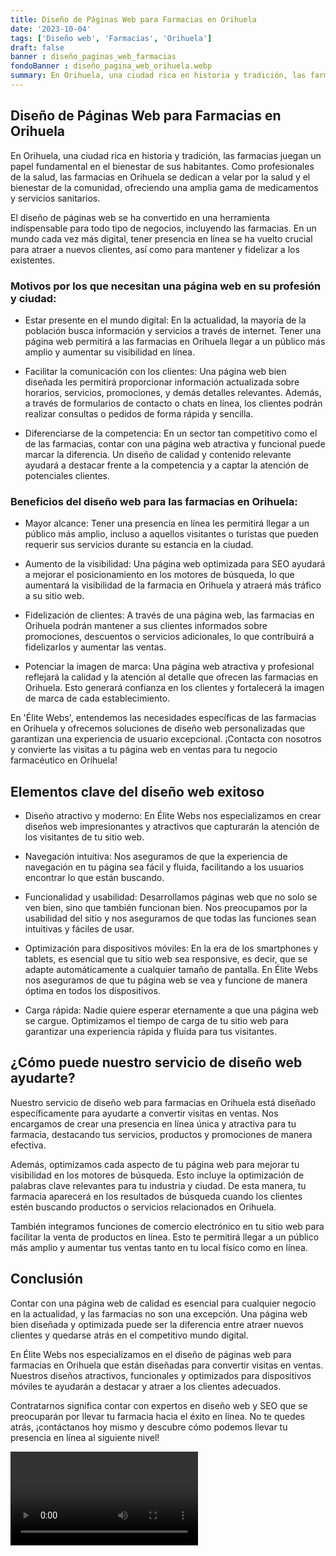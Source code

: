 ```yaml
---
title: Diseño de Páginas Web para Farmacias en Orihuela
date: '2023-10-04'
tags: ['Diseño web', 'Farmacias', 'Orihuela']
draft: false
banner : diseño_paginas_web_farmacias
fondoBanner : diseño_pagina_web_orihuela.webp
summary: En Orihuela, una ciudad rica en historia y tradición, las farmacias juegan un papel fundamental en el bienestar de sus habitantes. Como profesionales de la salud, las farmacias en Orihuela se dedican a velar por la salud y el bienestar de la comunidad, ofreciendo una amplia gama de medicamentos y servicios sanitarios.
---
```


## Diseño de Páginas Web para Farmacias en Orihuela

En Orihuela, una ciudad rica en historia y tradición, las farmacias juegan un papel fundamental en el bienestar de sus habitantes. Como profesionales de la salud, las farmacias en Orihuela se dedican a velar por la salud y el bienestar de la comunidad, ofreciendo una amplia gama de medicamentos y servicios sanitarios.

El diseño de páginas web se ha convertido en una herramienta indispensable para todo tipo de negocios, incluyendo las farmacias. En un mundo cada vez más digital, tener presencia en línea se ha vuelto crucial para atraer a nuevos clientes, así como para mantener y fidelizar a los existentes.

### Motivos por los que necesitan una página web en su profesión y ciudad:

- Estar presente en el mundo digital: En la actualidad, la mayoría de la población busca información y servicios a través de internet. Tener una página web permitirá a las farmacias en Orihuela llegar a un público más amplio y aumentar su visibilidad en línea.

- Facilitar la comunicación con los clientes: Una página web bien diseñada les permitirá proporcionar información actualizada sobre horarios, servicios, promociones, y demás detalles relevantes. Además, a través de formularios de contacto o chats en línea, los clientes podrán realizar consultas o pedidos de forma rápida y sencilla.

- Diferenciarse de la competencia: En un sector tan competitivo como el de las farmacias, contar con una página web atractiva y funcional puede marcar la diferencia. Un diseño de calidad y contenido relevante ayudará a destacar frente a la competencia y a captar la atención de potenciales clientes.

### Beneficios del diseño web para las farmacias en Orihuela:

- Mayor alcance: Tener una presencia en línea les permitirá llegar a un público más amplio, incluso a aquellos visitantes o turistas que pueden requerir sus servicios durante su estancia en la ciudad.

- Aumento de la visibilidad: Una página web optimizada para SEO ayudará a mejorar el posicionamiento en los motores de búsqueda, lo que aumentará la visibilidad de la farmacia en Orihuela y atraerá más tráfico a su sitio web.

- Fidelización de clientes: A través de una página web, las farmacias en Orihuela podrán mantener a sus clientes informados sobre promociones, descuentos o servicios adicionales, lo que contribuirá a fidelizarlos y aumentar las ventas.

- Potenciar la imagen de marca: Una página web atractiva y profesional reflejará la calidad y la atención al detalle que ofrecen las farmacias en Orihuela. Esto generará confianza en los clientes y fortalecerá la imagen de marca de cada establecimiento.

En 'Élite Webs', entendemos las necesidades específicas de las farmacias en Orihuela y ofrecemos soluciones de diseño web personalizadas que garantizan una experiencia de usuario excepcional. ¡Contacta con nosotros y convierte las visitas a tu página web en ventas para tu negocio farmacéutico en Orihuela!

<GifSeo />

<Cta />

## Elementos clave del diseño web exitoso

- Diseño atractivo y moderno: En Élite Webs nos especializamos en crear diseños web impresionantes y atractivos que capturarán la atención de los visitantes de tu sitio web.

- Navegación intuitiva: Nos aseguramos de que la experiencia de navegación en tu página sea fácil y fluida, facilitando a los usuarios encontrar lo que están buscando.

- Funcionalidad y usabilidad: Desarrollamos páginas web que no solo se ven bien, sino que también funcionan bien. Nos preocupamos por la usabilidad del sitio y nos aseguramos de que todas las funciones sean intuitivas y fáciles de usar.

- Optimización para dispositivos móviles: En la era de los smartphones y tablets, es esencial que tu sitio web sea responsive, es decir, que se adapte automáticamente a cualquier tamaño de pantalla. En Élite Webs nos aseguramos de que tu página web se vea y funcione de manera óptima en todos los dispositivos.

- Carga rápida: Nadie quiere esperar eternamente a que una página web se cargue. Optimizamos el tiempo de carga de tu sitio web para garantizar una experiencia rápida y fluida para tus visitantes.

## ¿Cómo puede nuestro servicio de diseño web ayudarte?

Nuestro servicio de diseño web para farmacias en Orihuela está diseñado específicamente para ayudarte a convertir visitas en ventas. Nos encargamos de crear una presencia en línea única y atractiva para tu farmacia, destacando tus servicios, productos y promociones de manera efectiva.

Además, optimizamos cada aspecto de tu página web para mejorar tu visibilidad en los motores de búsqueda. Esto incluye la optimización de palabras clave relevantes para tu industria y ciudad. De esta manera, tu farmacia aparecerá en los resultados de búsqueda cuando los clientes estén buscando productos o servicios relacionados en Orihuela.

También integramos funciones de comercio electrónico en tu sitio web para facilitar la venta de productos en línea. Esto te permitirá llegar a un público más amplio y aumentar tus ventas tanto en tu local físico como en línea.

## Conclusión

Contar con una página web de calidad es esencial para cualquier negocio en la actualidad, y las farmacias no son una excepción. Una página web bien diseñada y optimizada puede ser la diferencia entre atraer nuevos clientes y quedarse atrás en el competitivo mundo digital.

En Élite Webs nos especializamos en el diseño de páginas web para farmacias en Orihuela que están diseñadas para convertir visitas en ventas. Nuestros diseños atractivos, funcionales y optimizados para dispositivos móviles te ayudarán a destacar y atraer a los clientes adecuados.

Contratarnos significa contar con expertos en diseño web y SEO que se preocuparán por llevar tu farmacia hacia el éxito en línea. No te quedes atrás, ¡contáctanos hoy mismo y descubre cómo podemos llevar tu presencia en línea al siguiente nivel!

<Video />

<CtaBot job='Farmacias' city='Orihuela'/>

<Gmaps query='Orihuela+españa+maps' />